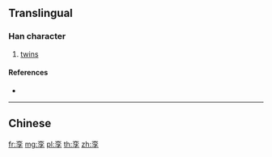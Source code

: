 {{character info/new}}
{{also|孿}}
==Translingual==

===Han character===
{{Han char|rn=39|rad=子|as=06|sn=9|four=|canj=YCND}}

# [[twin]]s

====References====
* {{Han ref|kx=0279.191|hdz=21015.100|uh=5B6A|ud=23402}}

----

==Chinese==
{{zh-see|孿}}

[[fr:孪]]
[[mg:孪]]
[[pl:孪]]
[[th:孪]]
[[zh:孪]]
